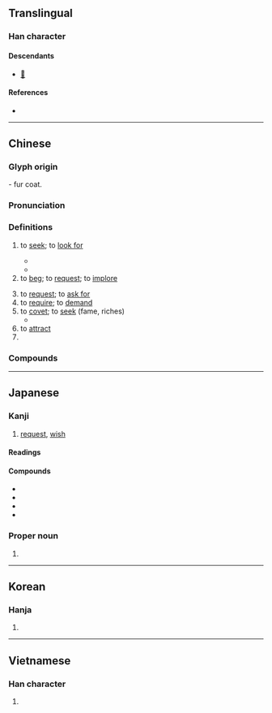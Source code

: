{{character info}}
==Translingual==

===Han character===
{{Han char|rn=85|rad=水|as=02|sn=7|four=43132|canj=IJE|ids=⿺⿻一氺丶}}

====Descendants====
* [[𛀱]]

====References====
* {{Han ref|kx=0604.040|dkj=17105|dj=0998.010|hdz=31547.080|uh=6C42|ud=27714|bh=A844|bd=43076}}

----

==Chinese==
{{zh-forms}}

===Glyph origin===
{{Han etym}}
{{liushu|p}} - fur coat.

{{jiajie|裘|to request}}

===Pronunciation===
{{zh-pron
|m=qiú
|m-s=ciu2
|c=kau4
|c-t=
|g=
|h=pfs=khiù
|j=
|mb=giǔ
|md=giù
|mn=kiû
|mn-t=kiu5
|w=3jjieu
|x=
|mc=y
|oc=y
|cat=v,pn
}}

===Definitions===
{{zh-hanzi}}

# to [[seek]]; to [[look for]]
#: {{zh-x|求《^月亮 ^代表 ^我 的 ^心》的 歌詞|'''looking for''' the lyrics to "The Moon Represents My Heart"}}
#* {{zh-x|嚶 其 鳴 矣，求 其 友 聲。|While ying goes its cry, '''seeking''' with its voice its companion.|ref=Shijing}}
#* {{zh-x|以 若 所 為{wéi} 求 若 所 欲，猶 緣 木 而 求 魚 也。|But doing what you do to '''seek''' for what you desire is like climbing a tree to '''seek''' for fish.|ref=Mencius}}
# to [[beg]]; to [[request]]; to [[implore]]
#: {{zh-x|求 他 別 走|'''begged''' for him to not leave}}
# to [[request]]; to [[ask for]]
# to [[require]]; to [[demand]]
# to [[covet]]; to [[seek]] (fame, riches)
#* {{zh-x|不 忮 不 求，何 用 不臧。|He hates none; he '''covets''' nothing; -What does he which is not good?|ref=Shijing}}
# to [[attract]]
# {{surname|zh}}

===Compounds===
{{zh-der|要求:request|一無所求|一票難求|上求下告|不厭求詳|不忮不求|不求上進|不求人|不求甚解|不求聞達|不求自得|乞求|乳藥求死|予取予求|井中求火|以屈求伸|仰求|企求|但求塞責|但求如願|供不應求|供求|供過於求|冀求|冉求|刑求|刻舟求劍|剖蚌求珠|力求|力求上進|力求進步|勇猛求進|務求|勵精求治|厲精求治|反求諸己|同惡相求|同氣相求|同類相求|吹毛求瑕|吹毛求疵|哀求|唯利是求|問舍求田|嚶鳴求友|壓雪求油|夢寐以求|央求|奉求|奢求|妄求|委曲求全|寤寐以求|實事求是|將本求利|尋求|居無求安|希求|干求|平畫求長|強求|徵求|徵求啟事|忍辱求全|忮求|懇求|拜鬼求神|挾冰求溫|捨實求虛|捨身求法|捨近求遠|掘室求鼠|探求|推求|搖尾求食|搜求|敲冰求火|敷求|斂怨求媚|旁求|旁求俊彥|有求必應|有求斯應|期求|未明求衣|死中求活|死中求生|死地求生|死求白賴|死裡求生|殺妻求將|求三拜四|求之不得|求乞|求事|求人|求仁得仁|求仕|求借|求假|求偶|求備|求償|求全|求全之毀|求全責備|求其友聲|求凰|求劍刻舟|求助|求勝|求取|求古錄|求同存異|求名奪利|求名求利|求名責實|求告|求和|求售|求嗣|求好心切|求婚|求子|求學|求官|求容取媚|求宿|求情|求愛|求成|求戰|求才|求才若渴|求援|求救|求教|求新求變|求新立異|求歡|求死不得|求漿得酒|求牡|求生|求生害義|求田問舍|求益反損|求知|求知慾|求神問卜|求神拜佛|求神拜鬼|求福禳災|求籤|求索|求聘|求職|求見|求親|求親告友|求解|求診|求證|求賢|求賢下士|求賢如渴|求賢用士|求賢若渴|求過於供|求道|求道於盲|求醫|求雨|求靠|求饒|求馬唐肆|求魚緣木|洗垢求瘢|渴求|溯流求源|焚林之求|營求|發屋求狸|相求|祈求|禱求|籲求|精益求精|線上求助|緣木求魚|考求|聲應氣求|聲氣相求|聲求氣應|自求多福|苛求|苦求|苦苦哀求|草間求活|蒙求|薰穴求君|蘄求|蠖屈求伸|行以求知|見彈求鴞|規求|覓衣求食|訪求|訴求|訶求|誅求|誅求無厭|誅求無已|請求|請求乃論|請求權|謀求|講求|貪求|貪求無厭|貪求無已|貪求無饜|買求|買菜求益|賣主求榮|賣友求榮|賣國求利|賣國求榮|賴衣求食|購求|軟求|追求|邀求|野外求生|鑽冰求火|鑽冰求酥|降格以求|雉求牡匹|需求|食不求甘|食不求飽|食無求飽|鳳求凰|毛里求斯}}

{{zh-cat|Elementary}}

----

==Japanese==

===Kanji===
{{ja-kanji|grade=4|rs=水02}}

# [[request]], [[wish]]

====Readings====
{{ja-readings
|goon=ぐ
|kanon=きゅう<きう
|kun=もと-める, もと-む, ま-ぐ
}}

====Compounds====
{{der-top|Compounds}}
* {{ja-r|求人|きゅうじん}}
* {{ja-r|請求|せいきゅう}}
* {{ja-r|要求|ようきゅう}}
* {{ja-r|求愛|きゅうあい}}
{{der-bottom}}

===Proper noun===
{{ja-pos|proper|もとむ}}

# {{given name|ja|male|sort=もとむ}}

----

==Korean==

===Hanja===
{{ko-hanja|hangeul=구|eumhun=|rv=gu|mr=ku|y=kwu}}

# {{rfdef|ko|sort=水02}}

----

==Vietnamese==

===Han character===
{{vi-hantu|[[cầu]]|rs=水02}}

# {{rfdef|vi|sort=水02}}